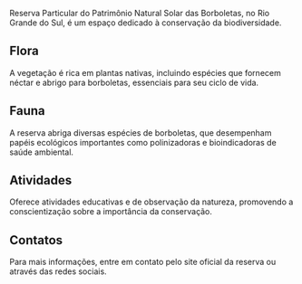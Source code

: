 Reserva Particular do Patrimônio Natural Solar das Borboletas, no Rio Grande do Sul, é um espaço dedicado à conservação da biodiversidade.

## Flora

A vegetação é rica em plantas nativas, incluindo espécies que fornecem néctar e abrigo para borboletas, essenciais para seu ciclo de vida.

## Fauna

A reserva abriga diversas espécies de borboletas, que desempenham papéis ecológicos importantes como polinizadoras e bioindicadoras de saúde ambiental.

## Atividades

Oferece atividades educativas e de observação da natureza, promovendo a conscientização sobre a importância da conservação.

## Contatos

Para mais informações, entre em contato pelo site oficial da reserva ou através das redes sociais.